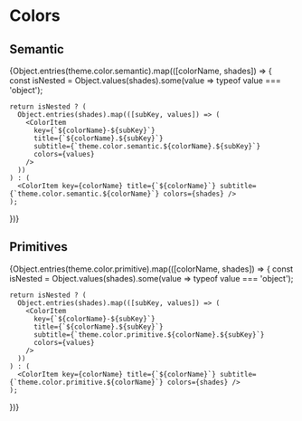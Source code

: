 
<Meta title="Design Tokens/Colors" />

# Colors

## Semantic

<ColorPalette>
  {Object.entries(theme.color.semantic).map(([colorName, shades]) => {
    const isNested = Object.values(shades).some(value => typeof value === 'object');

    return isNested ? (
      Object.entries(shades).map(([subKey, values]) => (
        <ColorItem
          key={`${colorName}-${subKey}`}
          title={`${colorName}.${subKey}`}
          subtitle={`theme.color.semantic.${colorName}.${subKey}`}
          colors={values}
        />
      ))
    ) : (
      <ColorItem key={colorName} title={`${colorName}`} subtitle={`theme.color.semantic.${colorName}`} colors={shades} />
    );

})}

</ColorPalette>

## Primitives

<ColorPalette>
  {Object.entries(theme.color.primitive).map(([colorName, shades]) => {
    const isNested = Object.values(shades).some(value => typeof value === 'object');

    return isNested ? (
      Object.entries(shades).map(([subKey, values]) => (
        <ColorItem
          key={`${colorName}-${subKey}`}
          title={`${colorName}.${subKey}`}
          subtitle={`theme.color.primitive.${colorName}.${subKey}`}
          colors={values}
        />
      ))
    ) : (
      <ColorItem key={colorName} title={`${colorName}`} subtitle={`theme.color.primitive.${colorName}`} colors={shades} />
    );

})}

</ColorPalette>
